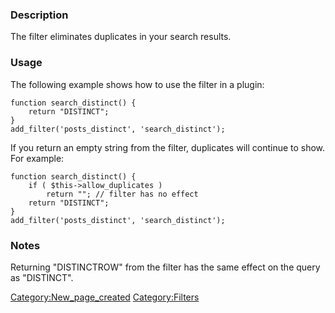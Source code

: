 ===Description===

The filter eliminates duplicates in your search results.

===Usage===

The following example shows how to use the filter in a plugin:
<PRE>
function search_distinct() {
	return "DISTINCT";
}
add_filter('posts_distinct', 'search_distinct');
</PRE>

If you return an empty string from the filter, duplicates will continue to show. For example:
<PRE>
function search_distinct() {
	if ( $this->allow_duplicates )
		return ""; // filter has no effect
	return "DISTINCT";
}
add_filter('posts_distinct', 'search_distinct');
</PRE>

===Notes===

Returning "DISTINCTROW" from the filter has the same effect on the query as "DISTINCT".

{{Stub}}
[[Category:New_page_created]]
[[Category:Filters]]